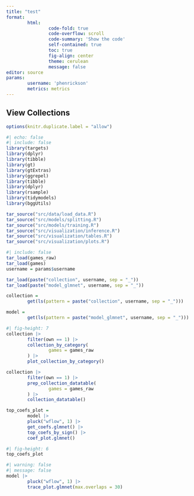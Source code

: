 ```yaml
---
title: "test"
format: 
        html:
                code-fold: true
                code-overflow: scroll
                code-summary: 'Show the code'
                self-contained: true
                toc: true
                fig-align: center
                theme: cerulean
                message: false
editor: source
params:
        username: 'phenrickson'
        metrics: metrics
---
```


## View Collections


```r
options(knitr.duplicate.label = "allow")
```


```r
#| echo: false
#| include: false
library(targets)
library(dplyr)
library(tibble)
library(gt)
library(gtExtras)
library(ggrepel)
library(tibble)
library(dplyr)
library(rsample)
library(tidymodels)
library(bggUtils)

```


```r

tar_source("src/data/load_data.R")
tar_source("src/models/splitting.R")
tar_source("src/models/training.R")
tar_source("src/visualization/inference.R")
tar_source("src/visualization/tables.R")
tar_source("src/visualization/plots.R")

```

```r
#| include: false
tar_load(games_raw)
tar_load(games)
username = params$username

tar_load(paste("collection", username, sep = "_"))
tar_load(paste("model_glmnet", username, sep = "_"))

collection = 
        get(ls(pattern = paste("collection", username, sep = "_")))

model = 
        get(ls(pattern = paste("model_glmnet", username, sep = "_")))

```

```r
#| fig-height: 7
collection |>
        filter(own == 1) |>
        collection_by_category(
                games = games_raw
        ) |>
        plot_collection_by_category()

```

```r

collection |>
        filter(own == 1) |>
        prep_collection_datatable(
                games = games_raw
        ) |>
        collection_datatable()
```


```r

top_coefs_plot = 
        model |> 
        pluck("wflow", 1) |>
        get_coefs.glmnet() |>
        top_coefs_by_sign() |>
        coef_plot.glmnet()

```

```r
#| fig-height: 6
top_coefs_plot

```

```r
#| warning: false
#| message: false
model |> 
        pluck("wflow", 1) |>
        trace_plot.glmnet(max.overlaps = 30)

```
